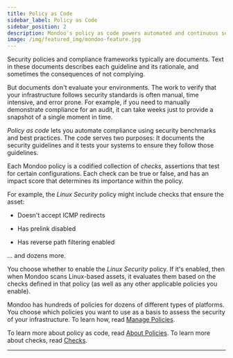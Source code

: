 ```yaml
---
title: Policy as Code
sidebar_label: Policy as Code
sidebar_position: 2
description: Mondoo's policy as code powers automated and continuous security management
image: /img/featured_img/mondoo-feature.jpg
---
```


Security policies and compliance frameworks typically are documents. Text in these documents describes each guideline and its rationale, and sometimes the consequences of not complying.

But documents don't evaluate your environments. The work to verify that your infrastructure follows security standards is often manual, time intensive, and error prone. For example, if you need to manually demonstrate compliance for an audit, it can take weeks just to provide a snapshot of a single moment in time.

_Policy as code_ lets you automate compliance using security benchmarks and best practices. The code serves two purposes: It documents the security guidelines and it tests your systems to ensure they follow those guidelines.

Each Mondoo policy is a codified collection of _checks_, assertions that test for certain configurations. Each check can be true or false, and has an impact score that determines its importance within the policy.

   For example, the _Linux Security_ policy might include checks that ensure the asset:

   - Doesn't accept ICMP redirects

   - Has prelink disabled

   - Has reverse path filtering enabled

   ... and dozens more.

   You choose whether to enable the _Linux Security_ policy. If it's enabled, then when Mondoo scans Linux-based assets, it evaluates them based on the checks defined in that policy (as well as any other applicable policies you enable).

Mondoo has hundreds of policies for dozens of different types of platforms. You choose which policies you want to use as a basis to assess the security of your infrastructure. To learn how, read [Manage Policies](/platform/security/posture/policies/).

To learn more about policy as code, read [About Policies](/cnspec/cnspec-policies/). To learn more about checks, read [Checks](/cnspec/cnspec-policies/write/simple/#checks).


---
